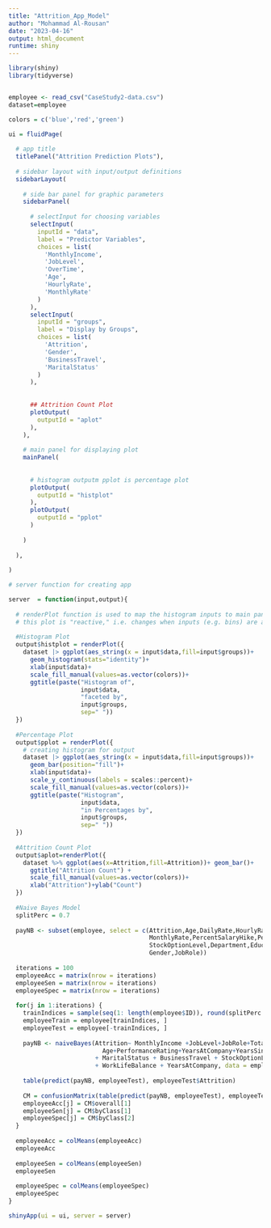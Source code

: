 ```yaml
---
title: "Attrition_App_Model"
author: "Mohammad Al-Rousan"
date: "2023-04-16"
output: html_document
runtime: shiny
---
```


```r
library(shiny)
library(tidyverse)


employee <- read_csv("CaseStudy2-data.csv")
dataset=employee

colors = c('blue','red','green')

ui = fluidPage(
  
  # app title
  titlePanel("Attrition Prediction Plots"),
  
  # sidebar layout with input/output definitions
  sidebarLayout(
    
    # side bar panel for graphic parameters
    sidebarPanel(
      
      # selectInput for choosing variables
      selectInput(
        inputId = "data",
        label = "Predictor Variables",
        choices = list(
          'MonthlyIncome',
          'JobLevel',
          'OverTime',
          'Age',
          'HourlyRate',
          'MonthlyRate'
        )
      ),
      selectInput(
        inputId = "groups",
        label = "Display by Groups",
        choices = list(
          'Attrition',
          'Gender',
          'BusinessTravel',
          'MaritalStatus'
        )
      ),
      
      
      ## Attrition Count Plot
      plotOutput(
        outputId = "aplot"
      ),
    ),
    
    # main panel for displaying plot
    mainPanel(
      
      
      # histogram outputm pplot is percentage plot
      plotOutput(
        outputId = "histplot"
      ),
      plotOutput(
        outputId = "pplot"
      )
      
    )
    
  ),
  
)

# server function for creating app

server  = function(input,output){
  
  # renderPlot function is used to map the histogram inputs to main panel outputs
  # this plot is "reactive," i.e. changes when inputs (e.g. bins) are altered
  
  #Histogram Plot
  output$histplot = renderPlot({
    dataset |> ggplot(aes_string(x = input$data,fill=input$groups))+
      geom_histogram(stats="identity")+
      xlab(input$data)+
      scale_fill_manual(values=as.vector(colors))+
      ggtitle(paste("Histogram of",
                    input$data,
                    "faceted by",
                    input$groups,
                    sep=" "))
  })
  
  #Percentage Plot
  output$pplot = renderPlot({
    # creating histogram for output
    dataset |> ggplot(aes_string(x = input$data,fill=input$groups))+
      geom_bar(position="fill")+
      xlab(input$data)+
      scale_y_continuous(labels = scales::percent)+
      scale_fill_manual(values=as.vector(colors))+
      ggtitle(paste("Histogram",
                    input$data,
                    "in Percentages by",
                    input$groups,
                    sep=" "))
  })
  
  #Attrition Count Plot
  output$aplot=renderPlot({
    dataset %>% ggplot(aes(x=Attrition,fill=Attrition))+ geom_bar()+
      ggtitle("Attrition Count") +
      scale_fill_manual(values=as.vector(colors))+
      xlab("Attrition")+ylab("Count")
  })
  
  #Naive Bayes Model
  splitPerc = 0.7
  
  payNB <- subset(employee, select = c(Attrition,Age,DailyRate,HourlyRate,MonthlyIncome,
                                       MonthlyRate,PercentSalaryHike,PerformanceRating,
                                       StockOptionLevel,Department,EducationField,
                                       Gender,JobRole))
  
  iterations = 100
  employeeAcc = matrix(nrow = iterations)
  employeeSen = matrix(nrow = iterations)
  employeeSpec = matrix(nrow = iterations)
  
  for(j in 1:iterations) {
    trainIndices = sample(seq(1: length(employee$ID)), round(splitPerc * length(employee$ID)))
    employeeTrain = employee[trainIndices, ]
    employeeTest = employee[-trainIndices, ]
    
    payNB <- naiveBayes(Attrition~ MonthlyIncome +JobLevel+JobRole+TotalWorkingYears+DistanceFromHome+
                          Age+PerformanceRating+YearsAtCompany+YearsSinceLastPromotion+OverTime
                        + MaritalStatus + BusinessTravel + StockOptionLevel 
                        + WorkLifeBalance + YearsAtCompany, data = employeeTrain, laplace = 1)
    
    table(predict(payNB, employeeTest), employeeTest$Attrition)
    
    CM = confusionMatrix(table(predict(payNB, employeeTest), employeeTest$Attrition))
    employeeAcc[j] = CM$overall[1]
    employeeSen[j] = CM$byClass[1]
    employeeSpec[j] = CM$byClass[2]
  }
  
  employeeAcc = colMeans(employeeAcc)
  employeeAcc
  
  employeeSen = colMeans(employeeSen)
  employeeSen
  
  employeeSpec = colMeans(employeeSpec)
  employeeSpec
}

shinyApp(ui = ui, server = server)
```



